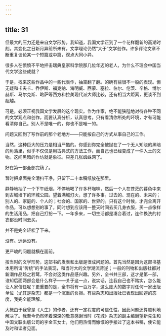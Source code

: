 ```yaml
---
---
---
```

title: 31
---




但最大的压力还是来自文学形势。我知道，我国文学正到了一个花样翻新的高潮时刻。其变化之日新月异前所未有。文学理论仍然“大于”文学创作。许多评论文章不断重复谈论某一个短篇或中篇，观点大同小异。

很多人在愤愤不平地抨击瑞典皇家科学院那几位年迈的老人，为什么不理会中国当代文学这些成就？

于是，找来这些作品中的一些代表作，抽空翻了翻。的确有些很不一般的表现。但无疑和卡夫卡、乔伊斯、福克纳、海明威、西蒙、塞拉、伯尔、伦茨、辛格、博尔赫斯、马尔克斯、略萨等西方和拉美现代派大师比较，还有相当大距离，更谈不到超越。

可是，必须正视我国文学发展的这个现实。作为作家，绝不能狭隘地对待各种不同的文学观点和创作，而要认真分析，认真思考。只有看清你所处的环境，才有可能看清你自己。别人不是唯一的，你也不是唯一的。

问题又回到了写作前的那个老地方——只能按自己的方式从事自己的工作。

当然，这种巨大的压力是相当严酷的。你感到你完全被抛在了一个无人知晓的黑暗的角落里，似乎不仅仅是用古典式的方法工作，而自己也已经变成了一件入土的文物。这间黑暗的作坊就是象征。只差几张蜘蛛网了。

好在第一部全部完稿了。

暂时把桌面完全清扫干净，只留下二十本稿纸放在那里。

静静地抽了一个下午纸烟，不停地喝了许多杯咖啡，然后一个人在苍茫的暮色中来到古城墙下的环城公园。望着满城灯火，想了许多事。过去的、现在的、未来的；别人的、家庭的、个人的；社会的、国家的、世界的。只有这个时候，才完全离开作品，可以想想别的事了。同时想到应该用一整天时间去买几身衣服，买一点像样的生活用品，把自己打扮一下。一年多来，一切生活都是凑合着过，连件换洗的衬衣都没时间去买。

并不是完全轻松了下来。

没有。远远没有。

更严峻的问题就横在面前。

按当时的文学形势，这部书的发表和出版是很成问题的。首先当然是因为这部书基本用所谓“传统”的手法表现，和当时大的文学潮流背逆；一般的刊物和出版社都对新潮作品趋之若鹜，不会对这类作品感兴趣。另外，全书共三部，这才是第一部，谁知后面两部会是什么样子——关于这一点，说实话，连我自己也不踏实，怎么能让人家信任呢？更重要的是，全书将有一百万字，这么庞大的数字对任何一家出版单位（尤其是杂志）都是一个沉重的负担。有些杂志和出版社已表现出回避的态度，我完全能理解。

大概由于我曾是《人生》的作者，还有一定程度的可信任性，因此问题还算顺利地解决了。我至今仍然怀着深深的敬意感谢当时《花城》杂志的副主编谢望新先生和中国文联出版公司的李金玉女士，他们用热情而慷慨的手接过了这本书稿，使它能及时和读者见面。